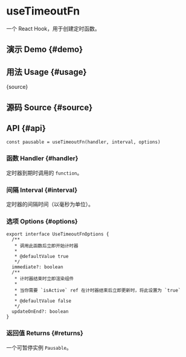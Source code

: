 # useTimeoutFn


<HooksType category="Animation" pausable />

一个 React Hook，用于创建定时函数。

## 演示 Demo \{#demo}


<App />

## 用法 Usage \{#usage}


<RawCode>{source}</RawCode>

## 源码 Source \{#source}


<Source />

## API \{#api}

```tsx
const pausable = useTimeoutFn(handler, interval, options)
```

### 函数 Handler \{#handler}

定时器到期时调用的 `function`。

### 间隔 Interval \{#interval}

定时器的间隔时间（以毫秒为单位）。

### 选项 Options \{#options}

```tsx
export interface UseTimeoutFnOptions {
  /**
   * 调用此函数后立即开始计时器
   *
   * @defaultValue true
   */
  immediate?: boolean
  /**
   * 计时器结束时立即渲染组件
   *
   * 当你需要 `isActive` ref 在计时器结束后立即更新时，将此设置为 `true`
   *
   * @defaultValue false
   */
  updateOnEnd?: boolean
}
```

### 返回值 Returns \{#returns}


<Tip type="pausable" />

一个可暂停实例 `Pausable`。
